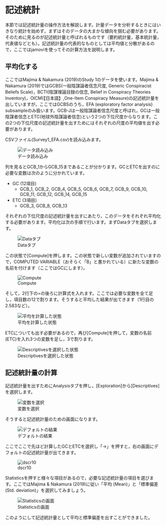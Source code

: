 # 記述統計 {#descriptives}

本節では記述統計量の操作方法を解説します。計量データを分析するときにはいきなり統計を始めず，まずはそのデータの大まかな傾向を掴む必要があります。そのために見るのが記述統計量と呼ばれるものです（要約統計量，基本統計量，代表値などとも）。記述統計量の代表的なものとしては平均値と分散があるので，ここではjamoviを使ってその計算方法を説明します。

## 平均化する
ここではMajima & Nakamura (2019)のStudy 1のデータを使います。Majima & Nakamura (2019)ではGCBS(一般陰謀論者信念尺度, Generic Conspiracist Beliefs Scale)，BCTI(陰謀理論目録の信念,  Belief in Conspiracy Theories Inventory)，OICM(【日本語】,One-Item Conspiracy Measure)の記述統計量を出していますが，ここではGCBSのうち，EFA (exploratory factor analysis) subsampleのみ扱います。GCB-Jは一般陰謀論者信念尺度と呼ばれ，GCは一般陰謀者信念とETC(地球外陰謀論者信念)という2つの下位尺度からなります。この2つの下位尺度の記述統計量を出すためにはそれぞれの尺度の平均値を出す必要があります。

CSVファイル(Survey1_EFA.csv)を読み込みます。

![データ読み込み]( ./img/02desc/dscr01.png "データ読み込み")

列を見るとGCB_1からGCB_15まであることが分かります。GCとETCを出すのに必要な変数は次のように分かれています。

* GC (12項目)
  * GCB_1, GCB_2, GCB_4, GCB_5, GCB_6, GCB_7, GCB_9, GCB_10, GCB_11, GCB_12, GCB_14, GCB_15
* ETC (3項目)
  * GCB_3, GCB_8, GCB_13

それぞれの下位尺度の記述統計量を出すにあたり，このデータをそれぞれ平均化する必要があります。平均化は次の手順で行います。まずDataタブを選択します。

![Dataタブ]( ./img/02desc/dscr02.png "Dataタブ")

この状態で[Compute]を押します。この状態で新しい変数が追加されていますので，COMPUTED VARIABLE（おそらく「B」と書かれている）に新たな変数の名前を付けます（ここではGCにします）。

![Compute]( ./img/02desc/dscr03.png "Computeで平均を出す")

そして，2行下の=の後ろに計算式を入れます。ここでは必要な変数を全て足し，項目数の12で割ります。そうすると平均した結果が出てきます（1行目の2.583など）。

![平均を計算した状態]( ./img/02desc/dscr04.png "平均を計算")

ETCについても出す必要があるので，再び[Compute]を押して，変数の名前(ETC)を入れ3つの変数を足し，3で割ります。

![Descriptivesを選択した状態]( ./img/02desc/dscr05.png "Descriptviesを選択")

## 記述統計量の計算

記述統計量を出すためにAnalysisタブを押し，[Exploration]から[Descriptives]を選択します。

![変数を選択]( ./img/02desc/dscr06.png "変数を選択")

そうすると記述統計量のための画面になります。

![デフォルトの結果]( ./img/02desc/dscr07.png "デフォルトの結果")

ここでここで先ほど計算したGCとETCを選択し「→」を押すと，右の画面にデフォルトの記述統計量が出てきます。

![dscr10](./img/02desc/dscr10.png)

Statisticsを押すと様々な項目があるので，必要な記述統計量の項目を選びます。ここではMajima & Nakamura (2019)に従い「平均 (Mean)」と「標準偏差 (Std. deviation)」を選択してみましょう。

![Statisticsの画面]( ./img/02desc/dscr09.png "Statisticsの画面")

このようにして記述統計量として平均と標準偏差を出すことができました。